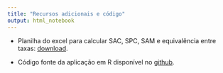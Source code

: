 ```yaml
---
title: "Recursos adicionais e código"
output: html_notebook
---
```


* Planilha do excel para calcular SAC, SPC, SAM e equivalência entre taxas: <a href="https://github.com/cassianord/sistemas_amortiz_app/raw/main/SISTEMAS%20DE%20AMORTIZA%C3%87%C3%83O.xlsx" target="_blank">download</a>. 

* Código fonte da aplicação em R disponível no <a href="https://github.com/cassianord/sistemas_amortiz_app/tree/main/sistemas_amortiza%C3%A7%C3%A3o" target="_blank">github</a>. 


  